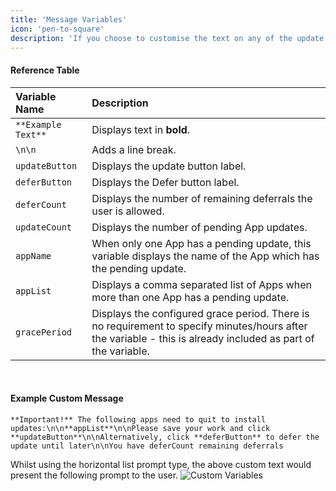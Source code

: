 ```yaml
---
title: 'Message Variables'
icon: 'pen-to-square'
description: 'If you choose to customise the text on any of the update prompts, you can use variables to include important information such as deferrals remaining, configured grace periods etc as part of your custom message.'
---
```


#### Reference Table


| Variable Name | Description |
| :---- | :---- |
| `**Example Text**` | Displays text in **bold**. |
| `\n\n` | Adds a line break. |
| `updateButton` | Displays the update button label. |
| `deferButton` | Displays the Defer button label. |
| `deferCount` | Displays the number of remaining deferrals the user is allowed. |
| `updateCount` | Displays the number of pending App updates. |
| `appName` | When only one App has a pending update, this variable displays the name of the App which has the pending update.|
| `appList` | Displays a comma separated list of Apps when more than one App has a pending update. |
| `gracePeriod` | Displays the configured grace period. <Note>There is no requirement to specify minutes/hours after the variable - this is already included as part of the variable.</Note> |

<br />

#### Example Custom Message

```
**Important!** The following apps need to quit to install updates:\n\n**appList**\n\nPlease save your work and click **updateButton**\n\nAlternatively, click **deferButton** to defer the update until later\n\nYou have deferCount remaining deferrals
```

Whilst using the horizontal list prompt type, the above custom text would present the following prompt to the user.
![Custom Variables](/images/variables-example.webp)